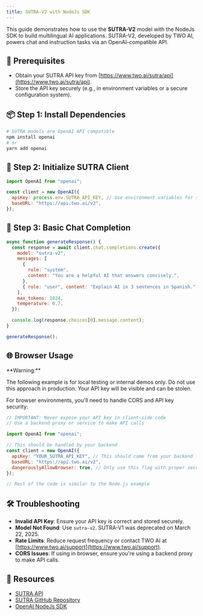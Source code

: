 ```yaml
---
title: SUTRA-V2 with NodeJs SDK
---
```


This guide demonstrates how to use the **SUTRA-V2** model with the NodeJs SDK to build multilingual AI applications. SUTRA-V2, developed by TWO AI, powers chat and instruction tasks via an OpenAI-compatible API.

## 🔧 Prerequisites

- Obtain your SUTRA API key from [https://www.two.ai/sutra/api](https://www.two.ai/sutra/api).
- Store the API key securely (e.g., in environment variables or a secure configuration system).

## 📦 Step 1: Install Dependencies

```bash
# SUTRA models are OpenAI API compatible
npm install openai
# or
yarn add openai
```

## 🔐 Step 2: Initialize SUTRA Client

```javascript
import OpenAI from "openai";

const client = new OpenAI({
  apiKey: process.env.SUTRA_API_KEY, // Use environment variables for security
  baseURL: "https://api.two.ai/v2",
});
```

## 💬 Step 3: Basic Chat Completion

```javascript
async function generateResponse() {
  const response = await client.chat.completions.create({
    model: "sutra-v2",
    messages: [
      {
        role: "system",
        content: "You are a helpful AI that answers concisely.",
      },
      { role: "user", content: "Explain AI in 3 sentences in Spanish." },
    ],
    max_tokens: 1024,
    temperature: 0.7,
  });

  console.log(response.choices[0].message.content);
}

generateResponse();
```

## 🌐 Browser Usage

<Callout type="warning">
**Warning:**

The following example is for local testing or internal demos only.
Do not use this approach in production. Your API key will be visible and can be stolen.
</Callout>

For browser environments, you'll need to handle CORS and API key security:

```javascript
// IMPORTANT: Never expose your API key in client-side code
// Use a backend proxy or service to make API calls

import OpenAI from "openai";

// This should be handled by your backend
const client = new OpenAI({
  apiKey: "YOUR_SUTRA_API_KEY", // This should come from your backend
  baseURL: "https://api.two.ai/v2",
  dangerouslyAllowBrowser: true, // Only use this flag with proper security measures
});

// Rest of the code is similar to the Node.js example
```

## 🛠 Troubleshooting

- **Invalid API Key**: Ensure your API key is correct and stored securely.
- **Model Not Found**: Use `sutra-v2`. SUTRA-V1 was deprecated on March 22, 2025.
- **Rate Limits**: Reduce request frequency or contact TWO AI at [https://www.two.ai/support](https://www.two.ai/support).
- **CORS Issues**: If using in browser, ensure you're using a backend proxy to make API calls.

## 📎 Resources

- [SUTRA API](https://www.two.ai/sutra/api)
- [SUTRA GitHub Repository](https://github.com/sutra-dev/sutra-cookbook)
- [OpenAI NodeJs SDK](https://platform.openai.com/docs/api-reference?lang=node.js)
